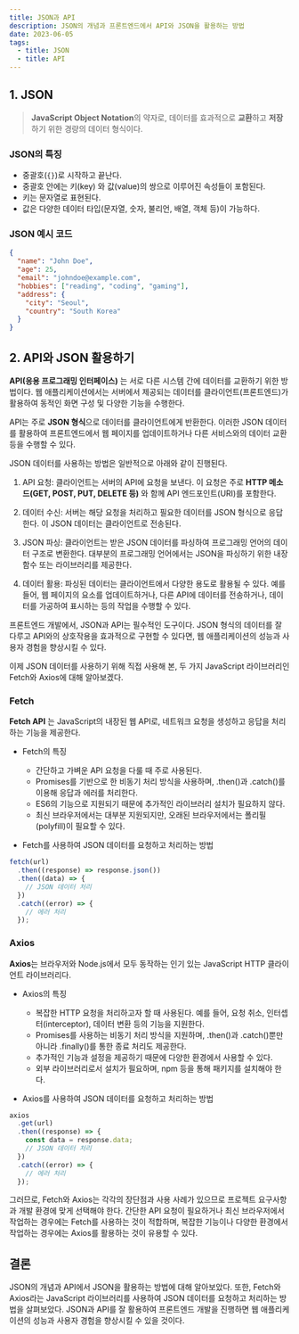 ```yaml
---
title: JSON과 API
description: JSON의 개념과 프론트엔드에서 API와 JSON을 활용하는 방법
date: 2023-06-05
tags:
  - title: JSON
  - title: API
---
```


## 1. JSON

> **JavaScript Object Notation**의 약자로, 데이터를 효과적으로 **교환**하고 **저장**하기 위한 경량의 데이터 형식이다.

### JSON의 특징

- 중괄호(`{}`)로 시작하고 끝난다.
- 중괄호 안에는 키(key) 와 값(value)의 쌍으로 이루어진 속성들이 포함된다.
- 키는 문자열로 표현된다.
- 값은 다양한 데이터 타입(문자열, 숫자, 불리언, 배열, 객체 등)이 가능하다.

### JSON 예시 코드

```JSON
{
  "name": "John Doe",
  "age": 25,
  "email": "johndoe@example.com",
  "hobbies": ["reading", "coding", "gaming"],
  "address": {
    "city": "Seoul",
    "country": "South Korea"
  }
}
```

## 2. API와 JSON 활용하기

**API(응용 프로그래밍 인터페이스)** 는 서로 다른 시스템 간에 데이터를 교환하기 위한 방법이다.
웹 애플리케이션에서는 서버에서 제공되는 데이터를 클라이언트(프론트엔드)가 활용하여 동적인 화면 구성 및 다양한 기능을 수행한다.

API는 주로 **JSON 형식**으로 데이터를 클라이언트에게 반환한다. 이러한 JSON 데이터를 활용하여 프론트엔드에서 웹 페이지를 업데이트하거나 다른 서비스와의 데이터 교환 등을 수행할 수 있다.

JSON 데이터를 사용하는 방법은 일반적으로 아래와 같이 진행된다.

1. API 요청: 클라이언트는 서버의 API에 요청을 보낸다. 이 요청은 주로 **HTTP 메소드(GET, POST, PUT, DELETE 등)** 와 함께 API 엔드포인트(URI)를 포함한다.

2. 데이터 수신: 서버는 해당 요청을 처리하고 필요한 데이터를 JSON 형식으로 응답한다. 이 JSON 데이터는 클라이언트로 전송된다.

3. JSON 파싱: 클라이언트는 받은 JSON 데이터를 파싱하여 프로그래밍 언어의 데이터 구조로 변환한다. 대부분의 프로그래밍 언어에서는 JSON을 파싱하기 위한 내장 함수 또는 라이브러리를 제공한다.

4. 데이터 활용: 파싱된 데이터는 클라이언트에서 다양한 용도로 활용될 수 있다. 예를 들어, 웹 페이지의 요소를 업데이트하거나, 다른 API에 데이터를 전송하거나, 데이터를 가공하여 표시하는 등의 작업을 수행할 수 있다.

프론트엔드 개발에서, JSON과 API는 필수적인 도구이다. JSON 형식의 데이터를 잘 다루고 API와의 상호작용을 효과적으로 구현할 수 있다면, 웹 애플리케이션의 성능과 사용자 경험을 향상시킬 수 있다.

이제 JSON 데이터를 사용하기 위해 직접 사용해 본, 두 가지 JavaScript 라이브러리인 Fetch와 Axios에 대해 알아보겠다.

### Fetch

**Fetch API** 는 JavaScript의 내장된 웹 API로, 네트워크 요청을 생성하고 응답을 처리하는 기능을 제공한다.

- Fetch의 특징

  - 간단하고 가벼운 API 요청을 다룰 때 주로 사용된다.
  - Promises를 기반으로 한 비동기 처리 방식을 사용하며, .then()과 .catch()를 이용해 응답과 에러를 처리한다.
  - ES6의 기능으로 지원되기 때문에 추가적인 라이브러리 설치가 필요하지 않다.
  - 최신 브라우저에서는 대부분 지원되지만, 오래된 브라우저에서는 폴리필(polyfill)이 필요할 수 있다.

- Fetch를 사용하여 JSON 데이터를 요청하고 처리하는 방법

```javascript
fetch(url)
  .then((response) => response.json())
  .then((data) => {
    // JSON 데이터 처리
  })
  .catch((error) => {
    // 에러 처리
  });
```

### Axios

**Axios**는 브라우저와 Node.js에서 모두 동작하는 인기 있는 JavaScript HTTP 클라이언트 라이브러리다.

- Axios의 특징

  - 복잡한 HTTP 요청을 처리하고자 할 때 사용된다. 예를 들어, 요청 취소, 인터셉터(interceptor), 데이터 변환 등의 기능을 지원한다.
  - Promises를 사용하는 비동기 처리 방식을 지원하며, .then()과 .catch()뿐만 아니라 .finally()를 통한 종료 처리도 제공한다.
  - 추가적인 기능과 설정을 제공하기 때문에 다양한 환경에서 사용할 수 있다.
  - 외부 라이브러리로서 설치가 필요하며, npm 등을 통해 패키지를 설치해야 한다.

- Axios를 사용하여 JSON 데이터를 요청하고 처리하는 방법

```javascript
axios
  .get(url)
  .then((response) => {
    const data = response.data;
    // JSON 데이터 처리
  })
  .catch((error) => {
    // 에러 처리
  });
```

그러므로, Fetch와 Axios는 각각의 장단점과 사용 사례가 있으므로 프로젝트 요구사항과 개발 환경에 맞게 선택해야 한다.
간단한 API 요청이 필요하거나 최신 브라우저에서 작업하는 경우에는 Fetch를 사용하는 것이 적합하며, 복잡한 기능이나 다양한 환경에서 작업하는 경우에는 Axios를 활용하는 것이 유용할 수 있다.

## 결론

JSON의 개념과 API에서 JSON을 활용하는 방법에 대해 알아보았다.
또한, Fetch와 Axios라는 JavaScript 라이브러리를 사용하여 JSON 데이터를 요청하고 처리하는 방법을 살펴보았다.
JSON과 API를 잘 활용하여 프론트엔드 개발을 진행하면 웹 애플리케이션의 성능과 사용자 경험을 향상시킬 수 있을 것이다.
